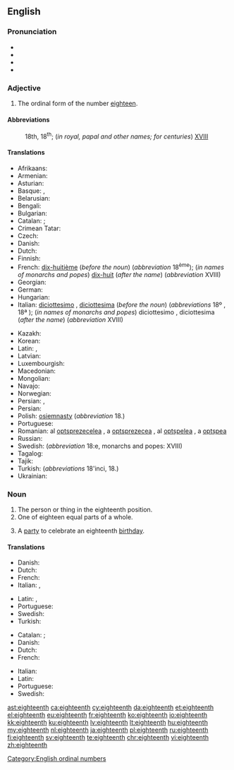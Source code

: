 ==English==
{{number box|en|18}}

===Pronunciation===
* {{IPA|/ˌeɪˈtiːnθ/|lang=en}}
* {{audio|en-us-eighteenth.ogg|Audio (US)|lang=en}}
* {{rhymes|iːnθ|lang=en}}
* {{hyphenation|eigh|teenth|lang=en}}

===Adjective===
{{head|en|adjective}}

# The ordinal form of the number [[eighteen]].

====Abbreviations====
: 18th, 18<sup>th</sup>; (''in royal, papal and other names; for centuries'') [[XVIII]]

====Translations====
{{trans-top|the ordinal form of the number eighteen}}
* Afrikaans: {{t|af|agtiende}}
* Armenian: {{t|hy|տասնութերորդ|sc=Armn}}
* Asturian: {{t+|ast|decimoctavu}}
* Basque: {{t|eu|hemezortzigarren}}, {{t|eu|hamazortzigarren}}
* Belarusian: {{t|be|васямна́ццаты |m|sc=Cyrl}}
* Bengali: {{t|bn|অষ্টাদশ}}
* Bulgarian: {{t+|bg|осемнадесети|sc=Cyrl}}
* Catalan: {{t+|ca|divuitè|m}};  {{t|ca|dihuitè|m}} {{qualifier|Valencian}}
* Crimean Tatar: {{t|crh|on sekizinci}}
* Czech: {{t|cs|osmnáctý}}
* Danish: {{t+|da|attende}}
* Dutch: {{t+|nl|achttiende}}
* Finnish: {{t|fi|kahdeksastoista}}
* French: [[dix-huitième]] (''before the noun'') (''abbreviation'' 18<sup>ème</sup>); (''in names of monarchs and popes'') [[dix-huit]] (''after the name'') (''abbreviation'' XVIII)
* Georgian: {{t|ka|მეთვრამეტე|sc=Geor}}
* German: {{t+|de|achtzehnte}}
* Hungarian: {{t+|hu|tizennyolcadik}}
* Italian: [[diciottesimo]] {{g|m}}, [[diciottesima]] {{g|f}} (''before the noun'') (''abbreviations'' 18º {{g|m}}, 18ª {{g|f}}); (''in names of monarchs and popes'') diciottesimo {{g|m}}, diciottesima {{g|f}} (''after the name'') (''abbreviation'' XVIII)
{{trans-mid}}
* Kazakh: {{t|kk|он сегізінші|sc=Cyrl}}
* Korean: {{t+|ko|열여덟째|tr=yeolyedeolbjjae|sc=Hang}}
* Latin: {{t|la|octavus decimus}}, {{t|la|duodevicesimus}}
* Latvian: {{t+|lv|astoņpadsmitais|m}}
* Luxembourgish: {{t|lb|uechtzéngt}}
* Macedonian: {{t|mk|осумнаесетти|sc=Cyrl}}
* Mongolian: {{t|mn|арван наймдугаар|sc=Cyrl}}
* Navajo: {{t|nv|tseebíítsʼáadah góneʼ}}
* Norwegian: {{t|no|attende}}
* Persian: {{t+|fa|هجده|tr=hejdah|sc=fa-Arab}}, {{t+|fa|هیجده|tr=hijdah|sc=fa-Arab}}
* Persian: {{t+|fa|هجدهم|tr=hejdahom|sc=fa-Arab}}
* Polish: [[osiemnasty]] (''abbreviation'' 18.)
* Portuguese: {{t|pt|décimo oitavo}}
* Romanian: al [[optsprezecelea]] {{g|m}}, a [[optsprezecea]] {{g|f}}, al [[optșpelea]] {{qualifier|m, informal}}, a [[optșpea]] {{qualifier|f, informal}}
* Russian: {{t+|ru|восемна́дцатый|m}}
* Swedish: {{t+|sv|artonde}} (''abbreviation'' 18:e, monarchs and popes: XVIII)
* Tagalog: {{t|tl|ikalabing-walo}}
* Tajik: {{t|tg|ҳаждаҳум|sc=Cyrl}}
* Turkish: {{t|tr|on sekizinci}} (''abbreviations'' 18'inci, 18.)
* Ukrainian: {{t+|uk|вісімна́дцятий|m|sc=Cyrl}}
{{trans-bottom}}

===Noun===
{{en-noun}}

# The person or thing in the eighteenth position.
# One of eighteen equal parts of a whole.
# {{context|informal|lang=en}} A [[party]] to celebrate an eighteenth [[birthday]].

====Translations====
{{trans-top|The person or thing in the eighteenth position}}
* Danish: {{t|da|attener|c}}
* Dutch: {{t+|nl|achttiende|m|f}}
* French: {{t+|fr|dix-huitième|m|f}}
* Italian: {{t+|it|diciottesimo|m}}, {{t+|it|diciottesima|f}}
{{trans-mid}}
* Latin: {{t|la|octavus decimus}}, {{t|la|octavus decimus}}
* Portuguese: {{t|pt|décimo oitavo|m}}
* Swedish: {{t+|sv|artonde}}
* Turkish: {{t|tr|on sekizinci}}
{{trans-bottom}}

{{trans-top|One of eighteen equal parts of a whole}}
* Catalan: {{t+|ca|divuitè|m}};  {{t|ca|dihuitè|m}} {{qualifier|Valencian}}
* Danish: {{t|da|attendedel|c}}
* Dutch: {{t+|nl|achttiende|n}}
* French: {{t+|fr|dix-huitième|m}}
{{trans-mid}}
* Italian: {{t+|it|diciottesimo|m}}
* Latin: {{t|la|octavum decimum|n}}
* Portuguese: {{t|pt|décimo oitavo|m}}
* Swedish: {{t+|sv|artondel}}
{{trans-bottom}}

[[Category:English ordinal numbers]]

[[ast:eighteenth]]
[[ca:eighteenth]]
[[cy:eighteenth]]
[[da:eighteenth]]
[[et:eighteenth]]
[[el:eighteenth]]
[[eu:eighteenth]]
[[fr:eighteenth]]
[[ko:eighteenth]]
[[io:eighteenth]]
[[kk:eighteenth]]
[[ku:eighteenth]]
[[lv:eighteenth]]
[[lt:eighteenth]]
[[hu:eighteenth]]
[[my:eighteenth]]
[[nl:eighteenth]]
[[ja:eighteenth]]
[[pl:eighteenth]]
[[ru:eighteenth]]
[[fi:eighteenth]]
[[sv:eighteenth]]
[[te:eighteenth]]
[[chr:eighteenth]]
[[vi:eighteenth]]
[[zh:eighteenth]]